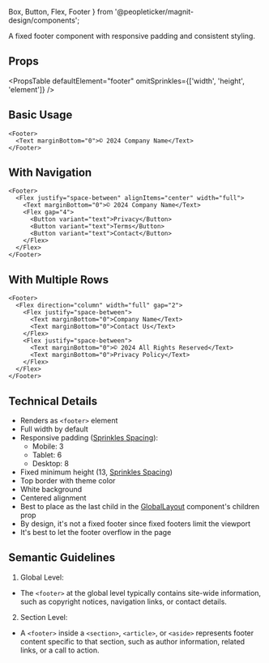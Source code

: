   Box,
  Button,
  Flex,
  Footer
} from '@peopleticker/magnit-design/components';

A fixed footer component with responsive padding and consistent styling.

## Props

<PropsTable
  defaultElement="footer"
  omitSprinkles={['width', 'height', 'element']}
/>

## Basic Usage

```tsx live
<Footer>
  <Text marginBottom="0">© 2024 Company Name</Text>
</Footer>
```

## With Navigation

```tsx live
<Footer>
  <Flex justify="space-between" alignItems="center" width="full">
    <Text marginBottom="0">© 2024 Company Name</Text>
    <Flex gap="4">
      <Button variant="text">Privacy</Button>
      <Button variant="text">Terms</Button>
      <Button variant="text">Contact</Button>
    </Flex>
  </Flex>
</Footer>
```

## With Multiple Rows

```tsx live
<Footer>
  <Flex direction="column" width="full" gap="2">
    <Flex justify="space-between">
      <Text marginBottom="0">Company Name</Text>
      <Text marginBottom="0">Contact Us</Text>
    </Flex>
    <Flex justify="space-between">
      <Text marginBottom="0">© 2024 All Rights Reserved</Text>
      <Text marginBottom="0">Privacy Policy</Text>
    </Flex>
  </Flex>
</Footer>
```

## Technical Details

- Renders as `<footer>` element
- Full width by default
- Responsive padding
  ([Sprinkles Spacing]('/docs/guides/styles-and-theming/sprinkles')):
  - Mobile: 3
  - Tablet: 6
  - Desktop: 8
- Fixed minimum height (13,
  [Sprinkles Spacing]('/docs/guides/styles-and-theming/sprinkles'))
- Top border with theme color
- White background
- Centered alignment
- Best to place as the last child in the
  [GlobalLayout]('/docs/guides/components/globalLayout) component's children
  prop
- By design, it's not a fixed footer since fixed footers limit the viewport
- It's best to let the footer overflow in the page

## Semantic Guidelines

1. Global Level:

- The `<footer>` at the global level typically contains site-wide information,
  such as copyright notices, navigation links, or contact details.

2. Section Level:

- A `<footer>` inside a `<section>`, `<article>`, or `<aside>` represents footer
  content specific to that section, such as author information, related links,
  or a call to action.
